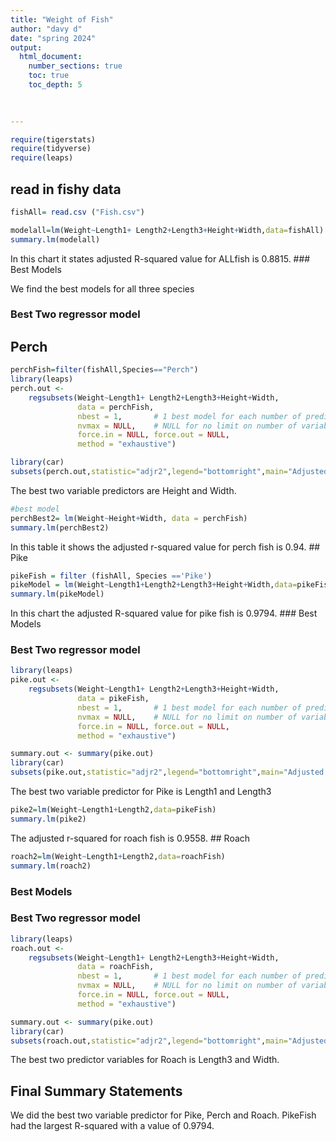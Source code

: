 ```yaml
---
title: "Weight of Fish"
author: "davy d"
date: "spring 2024"  
output: 
  html_document:
    number_sections: true
    toc: true
    toc_depth: 5

 
    
---
```



```r
require(tigerstats)
require(tidyverse)
require(leaps)
```

## read in fishy data 
```r
fishAll= read.csv ("Fish.csv")
```

```r
modelall=lm(Weight~Length1+ Length2+Length3+Height+Width,data=fishAll)
summary.lm(modelall)
```
In this chart it states adjusted R-squared value for ALLfish is 0.8815.
### Best Models

We find the best models for all three species 

### Best Two regressor model

## Perch 

```r
perchFish=filter(fishAll,Species=="Perch")
library(leaps)
perch.out <-
    regsubsets(Weight~Length1+ Length2+Length3+Height+Width,
               data = perchFish,
               nbest = 1,       # 1 best model for each number of predictors
               nvmax = NULL,    # NULL for no limit on number of variables
               force.in = NULL, force.out = NULL,
               method = "exhaustive")

library(car)
subsets(perch.out,statistic="adjr2",legend="bottomright",main="Adjusted R^2")
```
The best two variable predictors are Height and Width.

```r
#best model
perchBest2= lm(Weight~Height+Width, data = perchFish)
summary.lm(perchBest2)
```
In this table it shows the adjusted r-squared value for perch fish is 0.94.
## Pike

```r
pikeFish = filter (fishAll, Species =='Pike')
pikeModel = lm(Weight~Length1+Length2+Length3+Height+Width,data=pikeFish)
summary.lm(pikeModel)
```
In this chart the adjusted R-squared value for pike fish is 0.9794.
### Best Models



### Best Two regressor model
```r
library(leaps)
pike.out <-
    regsubsets(Weight~Length1+ Length2+Length3+Height+Width,
               data = pikeFish,
               nbest = 1,       # 1 best model for each number of predictors
               nvmax = NULL,    # NULL for no limit on number of variables
               force.in = NULL, force.out = NULL,
               method = "exhaustive")

summary.out <- summary(pike.out)
library(car)
subsets(pike.out,statistic="adjr2",legend="bottomright",main="Adjusted R^2")
```
The best two variable predictor for Pike is Length1 and Length3


```r
pike2=lm(Weight~Length1+Length2,data=pikeFish)
summary.lm(pike2)
```
The adjusted r-squared for roach fish is 0.9558.
## Roach
```r
roach2=lm(Weight~Length1+Length2,data=roachFish)
summary.lm(roach2)
```

### Best Models


### Best Two regressor model
```r
library(leaps)
roach.out <-
    regsubsets(Weight~Length1+ Length2+Length3+Height+Width,
               data = roachFish,
               nbest = 1,       # 1 best model for each number of predictors
               nvmax = NULL,    # NULL for no limit on number of variables
               force.in = NULL, force.out = NULL,
               method = "exhaustive")

summary.out <- summary(pike.out)
library(car)
subsets(roach.out,statistic="adjr2",legend="bottomright",main="Adjusted R^2")
```

The best two predictor variables for Roach is Length3 and Width. 

## Final Summary Statements
We did the best two variable predictor for Pike, Perch and Roach. PikeFish had the largest R-squared with a value of 0.9794.